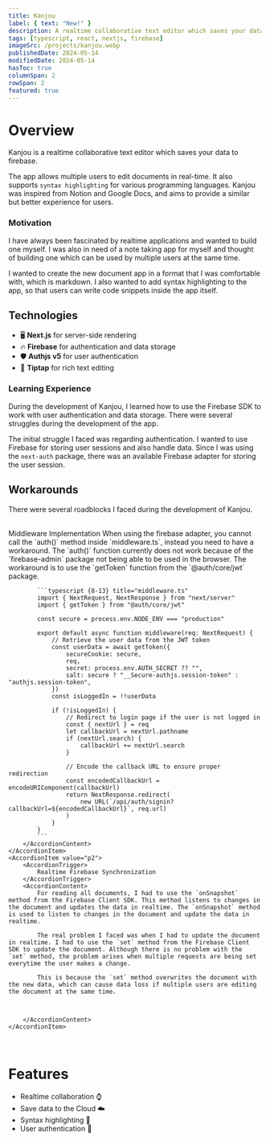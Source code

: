 ```yaml
---
title: Kanjou
label: { text: "New!" }
description: A realtime collaborative text editor which saves your data to firebase.
tags: [typescript, react, nextjs, firebase]
imageSrc: /projects/kanjou.webp
publishedDate: 2024-05-14
modifiedDate: 2024-05-14
hasToc: true
columnSpan: 2
rowSpan: 2
featured: true
---
```


# Overview

Kanjou is a realtime collaborative text editor which saves your data to firebase.

The app allows multiple users to edit documents in real-time. It also supports `syntax highlighting` for various programming languages.
Kanjou was inspired from Notion and Google Docs, and aims to provide a similar but better experience for users.

### Motivation

I have always been fascinated by realtime applications and wanted to build one myself. I was also in need of a note taking app for myself and thought of building one which can be used by multiple users at the same time.

I wanted to create the new document app in a format that I was comfortable with, which is markdown. I also wanted to add syntax highlighting to the app, so that users can write code snippets inside the app itself.

## Technologies

- 🖥️ **Next.js** for server-side rendering
- 🔥 **Firebase** for authentication and data storage
- 🛡️ **Authjs v5** for user authentication
- 📝 **Tiptap** for rich text editing

### Learning Experience

During the development of Kanjou, I learned how to use the Firebase SDK to work with user authentication and data storage. There were several struggles during the development of the app.

The initial struggle I faced was regarding authentication. I wanted to use Firebase for storing user sessions and also handle data. Since I was using the `next-auth` package, there was an available Firebase adapter for storing the user session.

## Workarounds

There were several roadblocks I faced during the development of Kanjou.

<br/>
<Accordion type="multiple" defaultValue={["p1", "p2"]} className="rounded bg-foreground/5 px-5">
    <AccordionItem value="p1">
        <AccordionTrigger>
            Middleware Implementation
        </AccordionTrigger>
        <AccordionContent>
            When using the firebase adapter, you cannot call the `auth()` method inside `middleware.ts`, instead you need to have a workaround. The `auth()` function currently does not work because of the `firebase-admin` package not being able to be used in the browser. The workaround is to use the `getToken` function from the `@auth/core/jwt` package.

            ```typescript {8-13} title="middleware.ts"
            import { NextRequest, NextResponse } from "next/server"
            import { getToken } from "@auth/core/jwt"

            const secure = process.env.NODE_ENV === "production"

            export default async function middleware(req: NextRequest) {
                // Retrieve the user data from the JWT token
                const userData = await getToken({
                    secureCookie: secure,
                    req,
                    secret: process.env.AUTH_SECRET ?? "",
                    salt: secure ? "__Secure-authjs.session-token" : "authjs.session-token",
                })
                const isLoggedIn = !!userData

                if (!isLoggedIn) {
                    // Redirect to login page if the user is not logged in
                    const { nextUrl } = req
                    let callbackUrl = nextUrl.pathname
                    if (nextUrl.search) {
                        callbackUrl += nextUrl.search
                    }

                    // Encode the callback URL to ensure proper redirection
                    const encodedCallbackUrl = encodeURIComponent(callbackUrl)
                    return NextResponse.redirect(
                        new URL(`/api/auth/signin?callbackUrl=${encodedCallbackUrl}`, req.url)
                    )
                }
            }
            ```
        </AccordionContent>
    </AccordionItem>
    <AccordionItem value="p2">
        <AccordionTrigger>
            Realtime Firebase Synchronization
        </AccordionTrigger>
        <AccordionContent>
            For reading all documents, I had to use the `onSnapshot` method from the Firebase Client SDK. This method listens to changes in the document and updates the data in realtime. The `onSnapshot` method is used to listen to changes in the document and update the data in realtime.

            The real problem I faced was when I had to update the document in realtime. I had to use the `set` method from the Firebase Client SDK to update the document. Although there is no problem with the `set` method, the problem arises when multiple requests are being set everytime the user makes a change.

            This is because the `set` method overwrites the document with the new data, which can cause data loss if multiple users are editing the document at the same time.



        </AccordionContent>
    </AccordionItem>

</Accordion>
<br/>

# Features

- Realtime collaboration ⌚
- Save data to the Cloud ☁️
- Syntax highlighting 🎨
- User authentication 🔐

```

```
